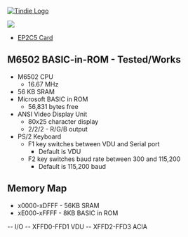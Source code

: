 <a href="https://www.tindie.com/products/land_boards/z80-6502-6809-fpga-multicomp-pcb-ep2c5-db/" >
<img src="http://land-boards.com/tindie/tindie-larges-v2.png" alt="Tindie Logo">
</img></a> 

<img src="http://land-boards.com/blwiki/images/8/8e/P971-cropped-720px.jpg"></img>

* [http://land-boards.com/blwiki/index.php?title=EP2C5-DB EP2C5 Card]

== M6502 BASIC-in-ROM - Tested/Works ==

* M6502 CPU
**	16.67 MHz
*	56 KB SRAM
*	Microsoft BASIC in ROM
** 56,831 bytes free
* ANSI Video Display Unit
** 80x25 character display
** 2/2/2 - R/G/B output
* PS/2 Keyboard
** F1 key switches between VDU and Serial port
*** Default is VDU
** F2 key switches baud rate between 300 and 115,200
*** Default is 115,200 baud

== Memory Map ==

*	x0000-xDFFF - 56KB SRAM
*	xE000-xFFFF - 8KB BASIC in ROM
--	I/O
--		XFFD0-FFD1 VDU
--		XFFD2-FFD3 ACIA
